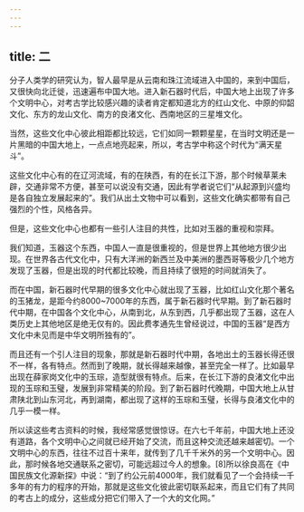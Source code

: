 ```yaml
---
---
---
```

title: 二
---



分子人类学的研究认为，智人最早是从云南和珠江流域进入中国的，来到中国后，又很快向北迁徙，迅速遍布中国大地。进入新石器时代后，中国大地上出现了许多个文明中心，对考古学比较感兴趣的读者肯定都知道北方的红山文化、中原的仰韶文化、东方的龙山文化、南方的良渚文化、西南地区的三星堆文化。

当然，这些文化中心彼此相距都比较远，它们如同一颗颗星星，在当时文明还是一片黑暗的中国大地上，一点点地亮起来，所以，考古学中称这个时代为“满天星斗”。

这些文化中心有的在辽河流域，有的在陕西，有的在长江下游，那个时候草莱未辟，交通非常不方便，甚至可以说没有交通，因此有学者说它们“从起源到兴盛均是各自独立发展起来的”。我们从出土文物中可以看到，这些文化确实都带有自己强烈的个性，风格各异。

但是，这些文化中心也都有一些引人注目的共性，比如对玉器的重视和崇拜。

我们知道，玉器这个东西，中国人一直是很重视的，但是世界上其他地方很少出现。在世界各古代文化中，只有大洋洲的新西兰及中美洲的墨西哥等极少几个地方发现了玉器，但是出现的时代都比较晚，而且持续了很短的时间就消失了。

而在中国，新石器时代早期的很多文化中心就出现了玉器，比如红山文化那个著名的玉猪龙，是距今约8000~7000年的东西，属于新石器时代早期。到了新石器时代中期，在中国各个文化中心，从南到北，从东到西，几乎都出现了玉器，这在人类历史上其他地区是绝无仅有的。因此费孝通先生曾经说过，中国的玉器“是西方文化中未见而是中华文明所独有的”。

而且还有一个引人注目的现象，那就是新石器时代中期，各地出土的玉器长得还很不一样，各有特点。然而到了晚期，就长得越来越像，甚至完全一样了。比如最早出现在薛家岗文化中的玉琮，造型就很有特点。后来，在长江下游的良渚文化中出现的玉琮和玉璧，发展到非常精美的阶段。到了新石器时代晚期，中国大地上从甘肃陕北到山东河北，再到湖南，都出现了这样的玉琮和玉璧，长得与良渚文化中的几乎一模一样。

所以读这些考古资料的时候，我经常感觉很惊讶。在六七千年前，中国大地上还没有道路，各个文明中心之间就已经开始了交流，而且这种交流还越来越密切。一个文明中心的东西，往往不过百十来年，就传到了几千千米外的另一个文明中心。因此，那时候各地交通联系之密切，可能远超过今人的想象。[8]所以徐良高在《中国民族文化源新探》中说：“到了约公元前4000年，我们就看见了一个会持续一千多年的有力的程序的开始，那就是这些文化彼此密切联系起来，而且它们有了共同的考古上的成分，这些成分把它们带入了一个大的文化网。”